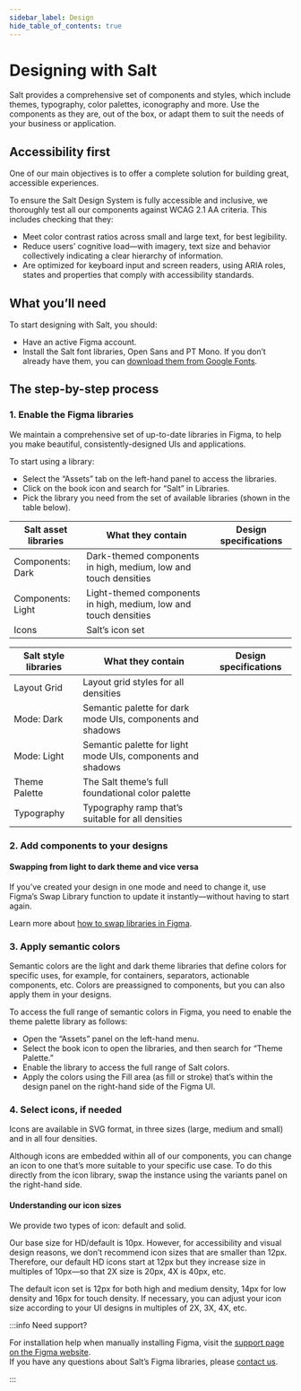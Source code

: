 ```yaml
---
sidebar_label: Design
hide_table_of_contents: true
---
```



# Designing with Salt

<Content toc={toc}>

Salt provides a comprehensive set of components and styles, which include themes, typography, color palettes, iconography and more. Use the components as they are, out of the box, or adapt them to suit the needs of your business or application.

## Accessibility first

One of our main objectives is to offer a complete solution for building great, accessible experiences.

To ensure the Salt Design System is fully accessible and inclusive, we thoroughly test all our components against WCAG 2.1 AA criteria. This includes checking that they:

- Meet color contrast ratios across small and large text, for best legibility.
- Reduce users’ cognitive load—with imagery, text size and behavior collectively indicating a clear hierarchy of information.
- Are optimized for keyboard input and screen readers, using ARIA roles, states and properties that comply with accessibility standards.

## What you’ll need

To start designing with Salt, you should:

- Have an active Figma account.
- Install the Salt font libraries, Open Sans and PT Mono. If you don’t already have them, you can [download them from Google Fonts](https://fonts.google.com/share?selection.family=Open+Sans:ital,wght@0,300;0,400;0,500;0,600;0,700;0,800;1,300;1,400;1,500;1,600;1,700;1,800|PT+Mono).

## The step-by-step process

### 1. Enable the Figma libraries

We maintain a comprehensive set of up-to-date libraries in Figma, to help you make beautiful, consistently-designed UIs and applications.

To start using a library:

- Select the “Assets” tab on the left-hand panel to access the libraries.
- Click on the book icon and search for “Salt” in Libraries.
- Pick the library you need from the set of available libraries (shown in the table below).

<table style={{ tableLayout: "fixed" }}>
  <thead>
    <tr>
      <th>Salt asset libraries</th>
      <th>What they contain</th>
      <th>Design specifications</th>
    </tr>
  </thead>
  <tbody>
    <tr>
      <td>Components: Dark</td>
      <td>Dark-themed components in high, medium, low and touch densities</td>
      <td>
        <FigmaLink />
      </td>
    </tr>
    <tr>
      <td>Components: Light</td>
      <td>Light-themed components in high, medium, low and touch densities</td>
      <td>
        <FigmaLink />
      </td>
    </tr>
    <tr>
      <td>Icons</td>
      <td>Salt’s icon set</td>
      <td>
        <FigmaLink />
      </td>
    </tr>
  </tbody>
</table>
<table style={{ tableLayout: "fixed" }}>
  <thead>
    <tr>
      <th>Salt style libraries</th>
      <th>What they contain</th>
      <th>Design specifications</th>
    </tr>
  </thead>
  <tbody>
    <tr>
      <td>Layout Grid</td>
      <td>Layout grid styles for all densities</td>
      <td>
        <FigmaLink />
      </td>
    </tr>
    <tr>
      <td>Mode: Dark</td>
      <td>Semantic palette for dark mode UIs, components and shadows</td>
      <td>
        <FigmaLink />
      </td>
    </tr>
    <tr>
      <td>Mode: Light</td>
      <td>Semantic palette for light mode UIs, components and shadows</td>
      <td>
        <FigmaLink />
      </td>
    </tr>
    <tr>
      <td>Theme Palette</td>
      <td>The Salt theme’s full foundational color palette</td>
      <td>
        <FigmaLink />
      </td>
    </tr>
    <tr>
      <td>Typography</td>
      <td>Typography ramp that’s suitable for all densities</td>
      <td>
        <FigmaLink />
      </td>
    </tr>
  </tbody>
</table>

### 2. Add components to your designs

<DesignCards />

#### Swapping from light to dark theme and vice versa

If you’ve created your design in one mode and need to change it, use Figma’s Swap Library function to update it instantly—without having to start again.

Learn more about [how to swap libraries in Figma](https://help.figma.com/hc/en-us/articles/4404856784663-Swap-style-and-component-libraries#:~:text=Swap%20library%20lets%20you%20replace,style%20or%20component%20name%20only).

### 3. Apply semantic colors

Semantic colors are the light and dark theme libraries that define colors for specific uses, for example, for containers, separators, actionable components, etc. Colors are preassigned to components, but you can also apply them in your designs.

To access the full range of semantic colors in Figma, you need to enable the theme palette library as follows:

- Open the “Assets” panel on the left-hand menu.
- Select the book icon to open the libraries, and then search for “Theme Palette.”
- Enable the library to access the full range of Salt colors.
- Apply the colors using the Fill area (as fill or stroke) that’s within the design panel on the right-hand side of the Figma UI.

### 4. Select icons, if needed

Icons are available in SVG format, in three sizes (large, medium and small) and in all four densities.

Although icons are embedded within all of our components, you can change an icon to one that’s more suitable to your specific use case. To do this directly from the icon library, swap the instance using the variants panel on the right-hand side.

<SoloImgCard />

#### Understanding our icon sizes

We provide two types of icon: default and solid.

Our base size for HD/default is 10px. However, for accessibility and visual design reasons, we don’t recommend icon sizes that are smaller than 12px. Therefore, our default HD icons start at 12px but they increase size in multiples of 10px—so that 2X size is 20px, 4X is 40px, etc.

The default icon set is 12px for both high and medium density, 14px for low density and 16px for touch density. If necessary, you can adjust your icon size according to your UI designs in multiples of 2X, 3X, 4X, etc.

<IconsTable />

:::info Need support?

For installation help when manually installing Figma, visit the [support page on the Figma website](https://help.figma.com/hc/en-us/articles/360041057214-Get-help-from-the-Figma-Support-team).<br />
If you have any questions about Salt’s Figma libraries, please [contact us](/support-and-contributions/).

:::

</Content>

